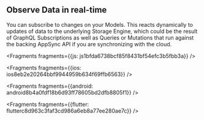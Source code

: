
## Observe Data in real-time

You can subscribe to changes on your Models. This reacts dynamically to updates of data to the underlying Storage Engine, which could be the result of GraphQL Subscriptions as well as Queries or Mutations that run against the backing AppSync API if you are synchronizing with the cloud.




<Fragments fragments={{js: js1bfda6738bcf85f8431bf54efc3b5fbb3a}} />



<Fragments fragments={{ios: ios8eb2e20264bbf9944959b634f69ffb6563}} />



<Fragments fragments={{android: android8b4a0fdf18b6d93ff78605bd2dfb8805f1}} />



<Fragments fragments={{flutter: flutterc8d963c3faf3cd986a6eb8a77ee280ae7c}} />